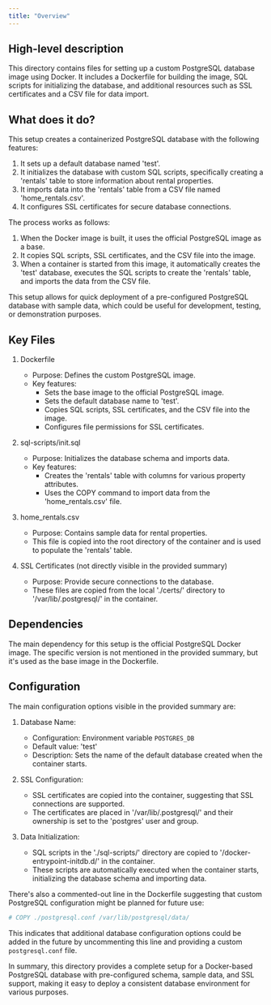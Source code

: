 ```yaml
---
title: "Overview"
---
```


## High-level description
This directory contains files for setting up a custom PostgreSQL database image using Docker. It includes a Dockerfile for building the image, SQL scripts for initializing the database, and additional resources such as SSL certificates and a CSV file for data import.

## What does it do?
This setup creates a containerized PostgreSQL database with the following features:

1. It sets up a default database named 'test'.
2. It initializes the database with custom SQL scripts, specifically creating a 'rentals' table to store information about rental properties.
3. It imports data into the 'rentals' table from a CSV file named 'home_rentals.csv'.
4. It configures SSL certificates for secure database connections.

The process works as follows:
1. When the Docker image is built, it uses the official PostgreSQL image as a base.
2. It copies SQL scripts, SSL certificates, and the CSV file into the image.
3. When a container is started from this image, it automatically creates the 'test' database, executes the SQL scripts to create the 'rentals' table, and imports the data from the CSV file.

This setup allows for quick deployment of a pre-configured PostgreSQL database with sample data, which could be useful for development, testing, or demonstration purposes.

## Key Files

1. Dockerfile
   - Purpose: Defines the custom PostgreSQL image.
   - Key features:
     - Sets the base image to the official PostgreSQL image.
     - Sets the default database name to 'test'.
     - Copies SQL scripts, SSL certificates, and the CSV file into the image.
     - Configures file permissions for SSL certificates.

2. sql-scripts/init.sql
   - Purpose: Initializes the database schema and imports data.
   - Key features:
     - Creates the 'rentals' table with columns for various property attributes.
     - Uses the COPY command to import data from the 'home_rentals.csv' file.

3. home_rentals.csv
   - Purpose: Contains sample data for rental properties.
   - This file is copied into the root directory of the container and is used to populate the 'rentals' table.

4. SSL Certificates (not directly visible in the provided summary)
   - Purpose: Provide secure connections to the database.
   - These files are copied from the local './certs/' directory to '/var/lib/.postgresql/' in the container.

## Dependencies
The main dependency for this setup is the official PostgreSQL Docker image. The specific version is not mentioned in the provided summary, but it's used as the base image in the Dockerfile.

## Configuration
The main configuration options visible in the provided summary are:

1. Database Name:
   - Configuration: Environment variable `POSTGRES_DB`
   - Default value: 'test'
   - Description: Sets the name of the default database created when the container starts.

2. SSL Configuration:
   - SSL certificates are copied into the container, suggesting that SSL connections are supported.
   - The certificates are placed in '/var/lib/.postgresql/' and their ownership is set to the 'postgres' user and group.

3. Data Initialization:
   - SQL scripts in the './sql-scripts/' directory are copied to '/docker-entrypoint-initdb.d/' in the container.
   - These scripts are automatically executed when the container starts, initializing the database schema and importing data.

There's also a commented-out line in the Dockerfile suggesting that custom PostgreSQL configuration might be planned for future use:

```dockerfile
# COPY ./postgresql.conf /var/lib/postgresql/data/
```

This indicates that additional database configuration options could be added in the future by uncommenting this line and providing a custom `postgresql.conf` file.

In summary, this directory provides a complete setup for a Docker-based PostgreSQL database with pre-configured schema, sample data, and SSL support, making it easy to deploy a consistent database environment for various purposes.